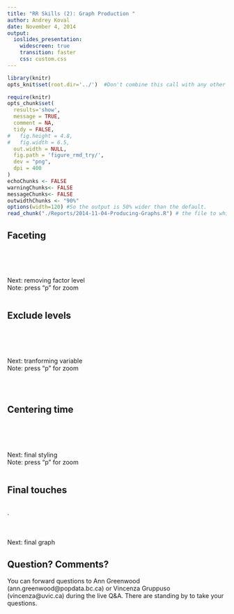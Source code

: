 ```yaml
---
title: "RR Skills (2): Graph Production "
author: Andrey Koval
date: November 4, 2014
output: 
  ioslides_presentation:
    widescreen: true
    transition: faster
    css: custom.css
---
```


<!--  Set the working directory to the repository's base directory; this assumes the report is nested inside of only one directory.-->
```r
library(knitr)
opts_knit$set(root.dir='../')  #Don't combine this call with any other chunk -especially one that uses file paths.
```

<!-- Set the report-wide options, and point to the external script file. -->
```r
require(knitr)
opts_chunk$set(
  results='show', 
  message = TRUE,
  comment = NA, 
  tidy = FALSE,
#   fig.height = 4.8, 
#   fig.width = 6.5, 
  out.width = NULL,
  fig.path = 'figure_rmd_try/',     
  dev = "png",
  dpi = 400
)
echoChunks <- FALSE
warningChunks<- FALSE
messageChunks<- FALSE
outwidthChunks <- "90%"
options(width=120) #So the output is 50% wider than the default.
read_chunk("./Reports/2014-11-04-Producing-Graphs.R") # the file to which knitr calls for the chunks
```

<!--
## Load Data {.smaller}
```r
```
```r
str(dsL)
```


## Load Data
```r
dplyr::filter(dsL, id==1)
```

## Load Data
```r
dplyr::filter(dsL, id==1) %>% select(id, year, attend, attendF)
```


## Graph 0 {.smaller}
<div class="columns-2">
```r
```

```r
p <- ggplot2::ggplot(dsM,aes(x=year,y=attend))
p
```
</br> </br> </br> </br> </br> </br> </br> </br> </br> </br>
```
# Error: No layers in plot
```
</div>


## Define theme {.smaller}
```r
```

see more options for [themes in ggplot2](http://docs.ggplot2.org/dev/vignettes/themes.html)
-->   





## Faceting {.smaller}
<div class="columns-2">
```r
```

</br> </br> </br>
Next: removing factor level  
Note: press "p" for zoom    
</div>
<div class="notes">
```r
```
</div>


## Exclude levels {.smaller}
<div class="columns-2">
```r
```

</br> </br> </br>
Next: tranforming variable    
Note: press "p" for zoom    
</div>
</br> 
<div class="notes">
```r
```
</div>



## Centering time {.smaller}
<div class="columns-2">
```r
```

</br> </br> </br> 
Next: final styling  
Note: press "p" for zoom  
</div>
<div class="notes">
```r
```
</div>



## Final touches {.smaller}
<div class="columns-2">
```r
```

.
</br> </br> </br> </br>
Next: final graph  
</div>















## Question? Comments?

You can forward questions to Ann Greenwood (ann.greenwood@popdata.bc.ca)  or Vincenza Gruppuso (vincenza@uvic.ca) during the live Q&A. There are standing by to take your questions.   
 
